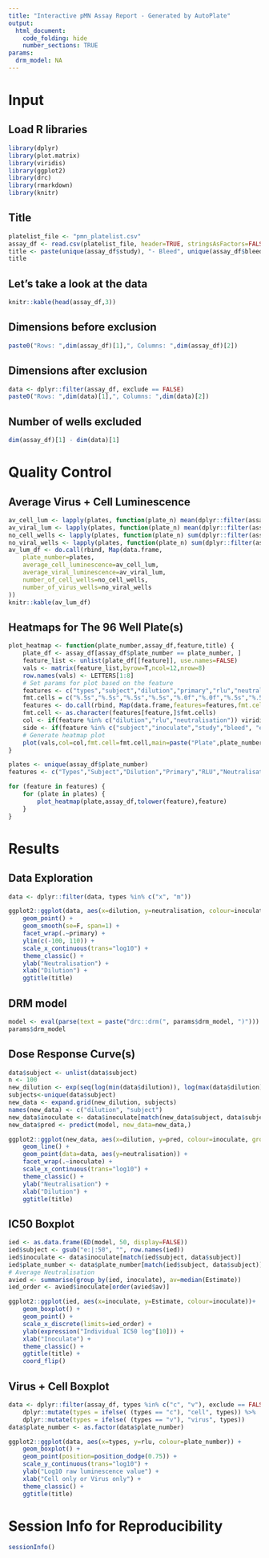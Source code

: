 ```yaml
---
title: "Interactive pMN Assay Report - Generated by AutoPlate"
output:
  html_document:
    code_folding: hide
    number_sections: TRUE
params:
  drm_model: NA
---
```


# Input

## Load R libraries
```r
library(dplyr)
library(plot.matrix)
library(viridis)
library(ggplot2)
library(drc)
library(rmarkdown)
library(knitr)
```

## Title

```r
platelist_file <- "pmn_platelist.csv"
assay_df <- read.csv(platelist_file, header=TRUE, stringsAsFactors=FALSE, check.names=FALSE)
title <- paste(unique(assay_df$study), "- Bleed", unique(assay_df$bleed), "- Virus", unique(assay_df$primary))
title
```

## Let's take a look at the data

```r
knitr::kable(head(assay_df,3))
```

## Dimensions before exclusion

```r
paste0("Rows: ",dim(assay_df)[1],", Columns: ",dim(assay_df)[2])
```

## Dimensions after exclusion

```r
data <- dplyr::filter(assay_df, exclude == FALSE)
paste0("Rows: ",dim(data)[1],", Columns: ",dim(data)[2])
```

## Number of wells excluded

```r
dim(assay_df)[1] - dim(data)[1]
```

# Quality Control

## Average Virus + Cell Luminescence

```r
av_cell_lum <- lapply(plates, function(plate_n) mean(dplyr::filter(assay_df, (plate_number == plate_n) & (types == "c"))$rlu))
av_viral_lum <- lapply(plates, function(plate_n) mean(dplyr::filter(assay_df, (plate_number == plate_n) & (types == "v"))$rlu))
no_cell_wells <- lapply(plates, function(plate_n) sum(dplyr::filter(assay_df, (plate_number == plate_n))$types == "c"))
no_viral_wells <- lapply(plates, function(plate_n) sum(dplyr::filter(assay_df, (plate_number == plate_n))$types == "v"))
av_lum_df <- do.call(rbind, Map(data.frame,
    plate_number=plates,
    average_cell_luminescence=av_cell_lum,
    average_viral_luminescence=av_viral_lum,
    number_of_cell_wells=no_cell_wells,
    number_of_virus_wells=no_viral_wells
))
knitr::kable(av_lum_df)
```


## Heatmaps for The 96 Well Plate(s)

```r
plot_heatmap <- function(plate_number,assay_df,feature,title) {
    plate_df <- assay_df[assay_df$plate_number == plate_number, ]
    feature_list <- unlist(plate_df[[feature]], use.names=FALSE)
    vals <- matrix(feature_list,byrow=T,ncol=12,nrow=8)
    row.names(vals) <- LETTERS[1:8]
    # Set params for plot based on the feature
    features <- c("types","subject","dilution","primary","rlu","neutralisation","inoculate","study","bleed","exclude")
    fmt.cells = c("%.5s","%.5s","%.5s","%.5s","%.0f","%.0f","%.5s","%.5s","%.5s","%.5s")
    features <- do.call(rbind, Map(data.frame,features=features,fmt.cells=fmt.cells))
    fmt.cell <- as.character(features[feature,]$fmt.cells)
    col <- if(feature %in% c("dilution","rlu","neutralisation")) viridis else rainbow
    side <- if(feature %in% c("subject","inoculate","study","bleed", "exclude")) 3 else 4
    # Generate heatmap plot
    plot(vals,col=col,fmt.cell=fmt.cell,main=paste("Plate",plate_number,title),key=list(side=side))
}

plates <- unique(assay_df$plate_number)
features <- c("Types","Subject","Dilution","Primary","RLU","Neutralisation","Inoculate","Study","Bleed","Exclude")

for (feature in features) {
    for (plate in plates) {
        plot_heatmap(plate,assay_df,tolower(feature),feature)
    }
}
```

# Results


## Data Exploration

```r
data <- dplyr::filter(data, types %in% c("x", "m"))

ggplot2::ggplot(data, aes(x=dilution, y=neutralisation, colour=inoculate)) +
    geom_point() +
    geom_smooth(se=F, span=1) +
    facet_wrap(.~primary) +
    ylim(c(-100, 110)) +
    scale_x_continuous(trans="log10") +
    theme_classic() +
    ylab("Neutralisation") +
    xlab("Dilution") +
    ggtitle(title)
```

## DRM model

```r
model <- eval(parse(text = paste("drc::drm(", params$drm_model, ")")))
params$drm_model
```

## Dose Response Curve(s)

```r
data$subject <- unlist(data$subject)        
n <- 100
new_dilution <- exp(seq(log(min(data$dilution)), log(max(data$dilution)), length.out=n))
subjects<-unique(data$subject)
new_data <- expand.grid(new_dilution, subjects)
names(new_data) <- c("dilution", "subject")
new_data$inoculate <- data$inoculate[match(new_data$subject, data$subject)]
new_data$pred <- predict(model, new_data=new_data,)

ggplot2::ggplot(new_data, aes(x=dilution, y=pred, colour=inoculate, group=subject)) +
    geom_line() +
    geom_point(data=data, aes(y=neutralisation)) +
    facet_wrap(.~inoculate) +
    scale_x_continuous(trans="log10") +
    theme_classic() +
    ylab("Neutralisation") +
    xlab("Dilution") +
    ggtitle(title)
```

## IC50 Boxplot
```r
ied <- as.data.frame(ED(model, 50, display=FALSE))
ied$subject <- gsub("e:|:50", "", row.names(ied))
ied$inoculate <- data$inoculate[match(ied$subject, data$subject)]
ied$plate_number <- data$plate_number[match(ied$subject, data$subject)]
# Average Neutralisation
avied <- summarise(group_by(ied, inoculate), av=median(Estimate))
ied_order <- avied$inoculate[order(avied$av)]

ggplot2::ggplot(ied, aes(x=inoculate, y=Estimate, colour=inoculate))+
    geom_boxplot() +
    geom_point() +
    scale_x_discrete(limits=ied_order) +
    ylab(expression("Individual IC50 log"[10])) +
    xlab("Inoculate") +
    theme_classic() +
    ggtitle(title) +
    coord_flip()
```

## Virus + Cell Boxplot
```r
data <- dplyr::filter(assay_df, types %in% c("c", "v"), exclude == FALSE)  %>%
    dplyr::mutate(types = ifelse( (types == "c"), "cell", types)) %>%
    dplyr::mutate(types = ifelse( (types == "v"), "virus", types))
data$plate_number <- as.factor(data$plate_number)

ggplot2::ggplot(data, aes(x=types, y=rlu, colour=plate_number)) +
    geom_boxplot() +
    geom_point(position=position_dodge(0.75)) +
    scale_y_continuous(trans="log10") +
    ylab("Log10 raw luminescence value") +
    xlab("Cell only or Virus only") +
    theme_classic() +
    ggtitle(title)
```

# Session Info for Reproducibility

```r
sessionInfo()
```